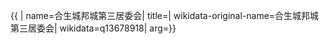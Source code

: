{{ {{{1|PRC admin/showdata}}}|
name=合生城邦城第三居委会|
title=|
wikidata-original-name=合生城邦城第三居委会|
wikidata=q13678918|
arg={{{arg|}}}}}